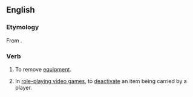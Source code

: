 ==English==

===Etymology===
From {{prefix|en|un|equip}}.

===Verb===
{{en-verb|unequipp}}

# To remove [[equipment]].
# {{lb|en|video games}} In [[role-playing video game]]s, to [[deactivate]] an item being carried by a player.